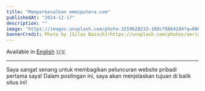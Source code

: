 ```yaml
---
title: "Memperkenalkan ommiputera.com"
publishedAt: "2024-12-17"
description: ""
image: "https://images.unsplash.com/photo-1559628233-100c798642d4?q=80&w=2540&auto=format&fit=crop&ixlib=rb-4.0.3&ixid=M3wxMjA3fDB8MHxwaG90by1wYWdlfHx8fGVufDB8fHx8fA%3D%3D"
bannerCredit: Photo by [Silas Baisch](https://unsplash.com/photos/aerial-view-of-ricefield-PvBECXDZw84)
---
```


Available in [English](/blog/introducing-ommiputera.com) 🇺🇸

---

Saya sangat senang untuk membagikan peluncuran website pribadi pertama saya! Dalam postingan ini, saya akan menjelaskan tujuan di balik situs ini!
